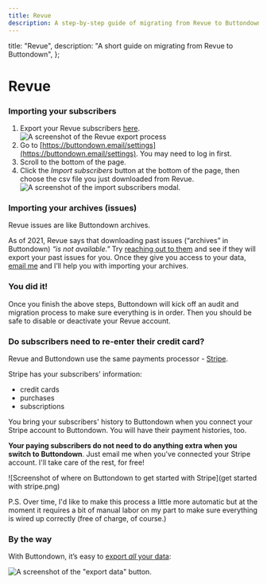 ```yaml
---
title: Revue
description: A step-by-step guide of migrating from Revue to Buttondown
---
```




  title: "Revue",
  description: "A short guide on migrating from Revue to Buttondown",
};

# Revue

### Importing your subscribers

1. Export your Revue subscribers [here](http://help.getrevue.co/en/articles/4970302-how-to-export-your-subscribers).
![A screenshot of the Revue export process](/images/migration-guides/revue-export.png)
2. Go to [https://buttondown.email/settings](https://buttondown.email/settings). You may need to log in first.
3. Scroll to the bottom of the page.
4. Click the _Import subscribers_ button at the bottom of the page, then choose the csv file you just downloaded from Revue.
![A screenshot of the import subscribers modal.](/images/import-subscribers.png)


### Importing your archives (issues)

<Notice variant="info">
  Revue issues are like Buttondown archives.
</Notice>

As of 2021, Revue says that downloading past issues (“archives” in Buttondown) _“is not available."_ Try [reaching out to them](mailto:support@getrevue.co) and see if they will export your past issues for you. Once they give you access to your data, [email me](mailto:justin@buttondown.email) and I’ll help you with importing your archives.


### You did it!

Once you finish the above steps, Buttondown will kick off an audit and migration process to make sure everything is in order. Then you should be safe to disable or deactivate your Revue account.


### Do subscribers need to re-enter their credit card?

Revue and Buttondown use the same payments processor - [Stripe](https://stripe.com/ "Stripe").

Stripe has your subscribers' information:

- credit cards
- purchases
- subscriptions

You bring your subscribers' history to Buttondown when you connect your Stripe account to Buttondown. You will have their payment histories, too.

**Your paying subscribers do not need to do anything extra when you switch to Buttondown**. Just email me when you've connected your Stripe account. I'll take care of the rest, for free!

![Screenshot of where on Buttondown to get started with Stripe](get started with stripe.png)

P.S. Over time, I'd like to make this process a little more automatic but at the moment it requires a bit of manual labor on my part to make sure everything is wired up correctly (free of charge, of course.)


### By the way

With Buttondown, it’s easy to [export _all_ your data](https://docs.buttondown.email/odds-and-ends/exporting-your-data):

![A screenshot of the "export data" button.](/images/exporting.png)
